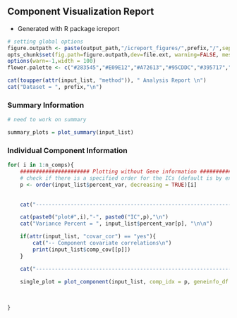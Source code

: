 ## Component Visualization Report 

+ Generated with R package icreport

```r
# setting global options 
figure.outpath <- paste(output_path,"/icreport_figures/",prefix,"/",sep="")
opts_chunk$set(fig.path=figure.outpath,dev=file.ext, warning=FALSE, message=FALSE)
options(warn=-1,width = 100)
flower.palette <- c("#283545","#E09E12","#A72613","#95CDDC","#395717","#3A3B35","#D68931","#442243")
```

```r

cat(toupper(attr(input_list, "method")), " Analysis Report \n")
cat("Dataset = ", prefix,"\n")

```

### Summary Information

```r

# need to work on summary 

summary_plots = plot_summary(input_list)

```



### Individual Component Information

```r

for( i in 1:n_comps){
    ###################### Plotting without Gene information ########################## 
    # check if there is a specified order for the ICs (default is by explained variance)
    p <- order(input_list$percent_var, decreasing = TRUE)[i]
    
    
    cat("------------------------------------------------------------------------------","\n")

    cat(paste0("plot#",i),"-", paste0("IC",p),"\n")
    cat("Variance Percent = ", input_list$percent_var[p], "\n\n")

    if(attr(input_list, "covar_cor") == "yes"){
        cat("-- Component covariate correlations\n")
        print(input_list$comp_cov[[p]])
    }

    cat("------------------------------------------------------------------------------","\n")
    
    single_plot = plot_component(input_list, comp_idx = p, geneinfo_df = geneinfo_df)
    

    
}

```


